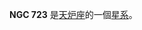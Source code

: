 {{NGCInfoBox|NGCID=NGC 723|發現者=弗里德里希·威廉·赫歇爾|發現日期=1785年10月26日|其他編號=NGC 724, ESO 477-13,MCG -4-5-16|曆元=J2000.0|赤經=1時53分45.6秒
|赤緯=-23°45'26"|星座=天炉座|星體=星系|星等=12.5|表面亮度=13.1|藍等=13.3}}

'''NGC 723''' 是[[天炉座|天炉座]]的一個[[星系|星系]]。

{{NGCReference|723}}
{{Catalogs|NGC=723}}